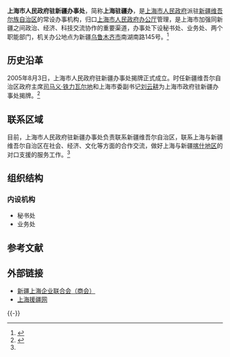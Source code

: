 {{Infobox PRCG
|机构名称=上海市人民政府驻新疆办事处
|标志2=Red star.svg
|标志2说明=[[s:国务院关于国家行政机关和企业事业单位社会团体印章管理的规定|1999年规定]]：[[印章|印章]][[直径|直径]]4.2厘米，中央刊[[五角星|五角星]]，由[[上海市人民政府|上海市人民政府]]制发。
|职位1=主任
|人员1=王从春
|业务上级=新疆维吾尔族自治区相关部门
|组织上级=[[上海市人民政府办公厅|上海市人民政府办公厅]]
|机构类型=上海市政府办公厅派出机构<br/>上海市人民政府驻外办事处
|行政级别= 副地厅级
|成立时间= 2005年8月3日
|地址1=[[乌鲁木齐市|乌鲁木齐市]]南湖南路145号
|官网= [http://www.shzjb.cn/ 上海市人民政府驻新疆办事处]
|a=[[上海市对口支援新疆工作前方指挥部|上海市对口支援新疆工作前方指挥部]]
}}

'''上海市人民政府驻新疆办事处'''，简称'''上海驻疆办'''，是[[上海市人民政府|上海市人民政府]]派驻[[新疆维吾尔族自治区|新疆维吾尔族自治区]]的常设办事机构，归口[[上海市人民政府办公厅|上海市人民政府办公厅]]管理，是上海市加强同新疆之间政治、经济、科技交流协作的重要渠道，办事处下设秘书处、业务处、两个职能部门，机关办公地点为新疆[[乌鲁木齐市|乌鲁木齐市]]南湖南路145号。<ref name="shzjb">{{cite web|url=http://www.shzjb.cn/jgjs.asp|title=上海市人民政府驻新疆办事处简介|publisher=上海市人民政府驻新疆办事处|deadurl=yes|archiveurl=https://web.archive.org/web/20131217221627/http://www.shzjb.cn/jgjs.asp|archivedate=2013-12-17|accessdate=2013-12-17}}</ref>

==历史沿革==
2005年8月3日，上海市人民政府驻新疆办事处揭牌正式成立。时任新疆维吾尔自治区政府主席[[司马义·铁力瓦尔地|司马义·铁力瓦尔地]]和上海市委副书记[[刘云耕|刘云耕]]为上海市政府驻新疆办事处揭牌。<ref>{{cite web|url=http://www.shanghai.gov.cn/shanghai/node2314/node2315/node4411/userobject21ai112457.html|title=上海市政府驻新疆办事处成立|publisher=上海市人民政府|accessdate=2013-12-17|archive-date=2013-12-17|archive-url=https://web.archive.org/web/20131217221508/http://www.shanghai.gov.cn/shanghai/node2314/node2315/node4411/userobject21ai112457.html|dead-url=no}}</ref>

==联系区域==
目前，上海市人民政府驻新疆办事处负责联系新疆维吾尔自治区，联系上海与新疆维吾尔自治区在社会、经济、文化等方面的合作交流，做好上海与新疆[[喀什地区|喀什地区]]的对口支援的服务工作。<ref name="shzjb"/>

==组织结构==
===内设机构===
*秘书处
*业务处

==参考文献==
{{Reflist}}

==外部链接==
*[https://web.archive.org/web/20131217221521/http://www.xjshsh.com/ 新疆上海企业联合会（商会）] 
*[https://web.archive.org/web/20131009144226/http://www.shyj.sh.cn/ 上海援疆网]

{{-}}
{{上海市人民政府|派出机构}}